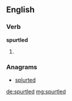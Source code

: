 ==English==

===Verb===
'''spurtled'''

# {{en-past of|spurtle}}

===Anagrams===
* [[splurted#English|splurted]]

[[de:spurtled]]
[[mg:spurtled]]